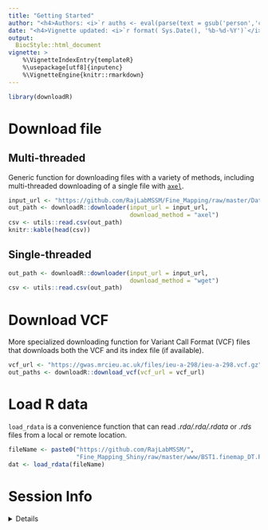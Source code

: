 ```yaml
---
title: "Getting Started" 
author: "<h4>Authors: <i>`r auths <- eval(parse(text = gsub('person','c',read.dcf('../DESCRIPTION', fields = 'Authors@R'))));paste(auths[names(auths)=='given'],auths[names(auths)=='family'], collapse = ', ')`</i></h4>" 
date: "<h4>Vignette updated: <i>`r format( Sys.Date(), '%b-%d-%Y')`</i></h4>"
output:
  BiocStyle::html_document
vignette: >
    %\VignetteIndexEntry{templateR} 
    %\usepackage[utf8]{inputenc}
    %\VignetteEngine{knitr::rmarkdown}
---
```


```r
library(downloadR) 
```


# Download file

## Multi-threaded  

Generic function for downloading files with a variety of methods, including multi-threaded downloading of a single file with [`axel`](https://github.com/axel-download-accelerator/axel).  

```r
input_url <- "https://github.com/RajLabMSSM/Fine_Mapping/raw/master/Data/lead.SNP.coords.csv"
out_path <- downloadR::downloader(input_url = input_url,
                                  download_method = "axel")
csv <- utils::read.csv(out_path)
knitr::kable(head(csv))
```

## Single-threaded

```r
out_path <- downloadR::downloader(input_url = input_url,
                                  download_method = "wget")
csv <- utils::read.csv(out_path) 
```


# Download VCF

More specialized downloading function for Variant Call Format (VCF) files that downloads both the VCF and its index file (if available).

```r
vcf_url <- "https://gwas.mrcieu.ac.uk/files/ieu-a-298/ieu-a-298.vcf.gz"
out_paths <- downloadR::download_vcf(vcf_url = vcf_url) 
```
# Load R data

`load_rdata` is a convenience function that can read *.rda/.rda/.rdata* or *.rds* files from a local or remote location.

```r
fileName <- paste0("https://github.com/RajLabMSSM/",
                   "Fine_Mapping_Shiny/raw/master/www/BST1.finemap_DT.RDS")
dat <- load_rdata(fileName) 
```


# Session Info 

<details> 

```r
utils::sessionInfo()
```

</details>  

<br>
